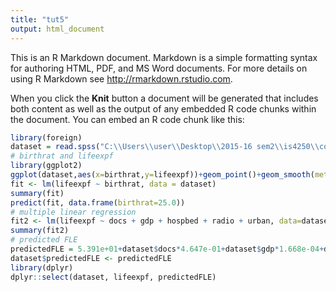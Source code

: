 ```yaml
---
title: "tut5"
output: html_document
---
```


This is an R Markdown document. Markdown is a simple formatting syntax for authoring HTML, PDF, and MS Word documents. For more details on using R Markdown see <http://rmarkdown.rstudio.com>.

When you click the **Knit** button a document will be generated that includes both content as well as the output of any embedded R code chunks within the document. You can embed an R code chunk like this:

```r
library(foreign)
dataset = read.spss("C:\\Users\\user\\Desktop\\2015-16 sem2\\is4250\\country122.sav", to.data.frame=TRUE)
# birthrat and lifeexpf 
library(ggplot2)
ggplot(dataset,aes(x=birthrat,y=lifeexpf))+geom_point()+geom_smooth(method=lm,se=FALSE) 
fit <- lm(lifeexpf ~ birthrat, data = dataset)
summary(fit)
predict(fit, data.frame(birthrat=25.0))
# multiple linear regression
fit2 <- lm(lifeexpf ~ docs + gdp + hospbed + radio + urban, data=dataset)
summary(fit2)
# predicted FLE
predictedFLE = 5.391e+01+dataset$docs*4.647e-01+dataset$gdp*1.668e-04+dataset$hospbed*8.525e-03+dataset$radio*4.025e-02+dataset$urban*1.113e-01
dataset$predictedFLE <- predictedFLE
library(dplyr)
dplyr::select(dataset, lifeexpf, predictedFLE)
```

